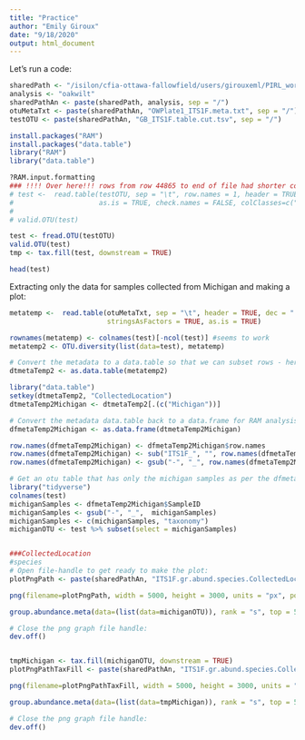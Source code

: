 ```yaml
---
title: "Practice"
author: "Emily Giroux"
date: "9/18/2020"
output: html_document
---
```


Let's run a code:
```r
sharedPath <- "/isilon/cfia-ottawa-fallowfield/users/girouxeml/PIRL_working_directory"
analysis <- "oakwilt"
sharedPathAn <- paste(sharedPath, analysis, sep = "/")
otuMetaTxt <- paste(sharedPathAn, "OWPlate1_ITS1F.meta.txt", sep = "/")
testOTU <- paste(sharedPathAn, "GB_ITS1F.table.cut.tsv", sep = "/")
```


```r
install.packages("RAM")
install.packages("data.table")
library("RAM")
library("data.table")
```

```r
?RAM.input.formatting
### !!!! Over here!!! rows from row 44865 to end of file had shorter column numbers than the upper half of the table. Removing these from the table solves the problem.
# test <-  read.table(testOTU, sep = "\t", row.names = 1, header = TRUE, dec = ".", comment.char = "", quote = "", stringsAsFactors = TRUE,
#                     as.is = TRUE, check.names = FALSE, colClasses=c("row.names"="character", "taxonomy"="character"))
# 
# valid.OTU(test)

test <- fread.OTU(testOTU)
valid.OTU(test)
tmp <- tax.fill(test, downstream = TRUE)

head(test)
```

Extracting only the data for samples collected from Michigan and making a plot:
```r
metatemp <-  read.table(otuMetaTxt, sep = "\t", header = TRUE, dec = ".", comment.char = "", quote = "", 
                        stringsAsFactors = TRUE, as.is = TRUE)

rownames(metatemp) <- colnames(test)[-ncol(test)] #seems to work
metatemp2 <- OTU.diversity(list(data=test), metatemp)

# Convert the metadata to a data.table so that we can subset rows - here we want a table with all rows that had CollectedLocation as Michigan:
dtmetaTemp2 <- as.data.table(metatemp2)

library("data.table")
setkey(dtmetaTemp2, "CollectedLocation")
dtmetaTemp2Michigan <- dtmetaTemp2[.(c("Michigan"))]

# Convert the metadata data.table back to a data.frame for RAM analysis (may not be necessary, but just avoid issues for now):
dfmetaTemp2Michigan <- as.data.frame(dtmetaTemp2Michigan)

row.names(dfmetaTemp2Michigan) <- dfmetaTemp2Michigan$row.names
row.names(dfmetaTemp2Michigan) <- sub("ITS1F_", "", row.names(dfmetaTemp2Michigan))
row.names(dfmetaTemp2Michigan) <- gsub("-", "_", row.names(dfmetaTemp2Michigan))

# Get an otu table that has only the michigan samples as per the dfmetaTemp2Michigan metadata table:
library("tidyverse")
colnames(test)
michiganSamples <- dfmetaTemp2Michigan$SampleID
michiganSamples <- gsub("-", "_",  michiganSamples)
michiganSamples <- c(michiganSamples, "taxonomy")
michiganOTU <- test %>% subset(select = michiganSamples)


###CollectedLocation
#species
# Open file-handle to get ready to make the plot:
plotPngPath <- paste(sharedPathAn, "ITS1F.gr.abund.species.CollectedLocation.top50.png", sep = "/")

png(filename=plotPngPath, width = 5000, height = 3000, units = "px", pointsize = 12, res = 300)

group.abundance.meta(data=(list(data=michiganOTU)), rank = "s", top = 50, count = TRUE, drop.unclassified = FALSE, cex.x = 10, main = "Top 50 counts of taxonomic groups at the species level", meta = dfmetaTemp2Michigan, meta.factor = c("CollectedLocation"))

# Close the png graph file handle:
dev.off()


tmpMichigan <- tax.fill(michiganOTU, downstream = TRUE)
plotPngPathTaxFill <- paste(sharedPathAn, "ITS1F.gr.abund.species.CollectedLocation.top50_taxFill.png", sep = "/")

png(filename=plotPngPathTaxFill, width = 5000, height = 3000, units = "px", pointsize = 12, res = 300)

group.abundance.meta(data=(list(data=tmpMichigan)), rank = "s", top = 50, count = TRUE, drop.unclassified = FALSE, cex.x = 10, main = "Top 50 counts of taxonomic groups at the species level", meta = dfmetaTemp2Michigan, meta.factor = c("CollectedLocation"))

# Close the png graph file handle:
dev.off()
```


